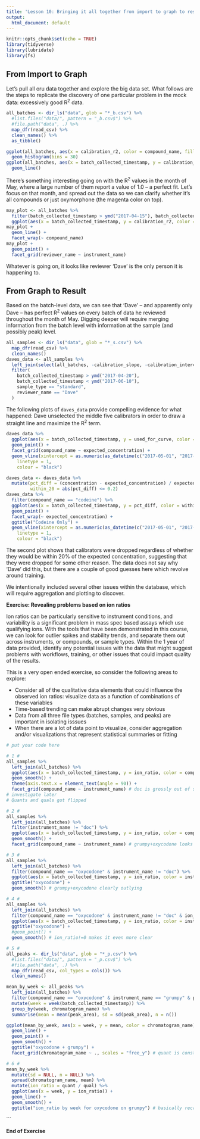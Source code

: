 ```yaml
---
title: 'Lesson 10: Bringing it all together from import to graph to result'
output:
  html_document: default
---
```


```r
knitr::opts_chunk$set(echo = TRUE)
library(tidyverse)
library(lubridate)
library(fs)
```

## From Import to Graph

Let's pull all oru data together and explore the big data set. What follows are the steps to replicate the discovery of one particular problem in the mock data: excessively good R^2^ data.

```r
all_batches <- dir_ls("data", glob = "*_b.csv") %>%
  #list.files("data/", pattern = "_b.csv$") %>%
  #file.path("data", .) %>%
  map_dfr(read_csv) %>%
  clean_names() %>%
  as_tibble()
```

```r
ggplot(all_batches, aes(x = calibration_r2, color = compound_name, fill = compound_name)) +
  geom_histogram(bins = 30)
ggplot(all_batches, aes(x = batch_collected_timestamp, y = calibration_r2, color = compound_name)) +
  geom_line()
```

There's something interesting going on with the R^2^ values in the month of May, where a large number of them report a value of 1.0 -- a perfect fit. Let's focus on that month, and spread out the data so we can clarify whether it's all compounds or just oxymorphone (the magenta color on top).

```r
may_plot <- all_batches %>%
  filter(batch_collected_timestamp > ymd("2017-04-15"), batch_collected_timestamp < ymd("2017-06-15")) %>%
  ggplot(aes(x = batch_collected_timestamp, y = calibration_r2, color = compound_name))
may_plot +
  geom_line() +
  facet_wrap(~ compound_name)
may_plot +
  geom_point() +
  facet_grid(reviewer_name ~ instrument_name)
```

Whatever is going on, it looks like reviewer 'Dave' is the only person it is happening to. 

## From Graph to Result

Based on the batch-level data, we can see that 'Dave' -- and apparently only Dave -- has perfect R^2^ values on every batch of data he reviewed throughout the month of May. Digging deeper will require merging information from the batch level with information at the sample (and possibly peak) level. 

```r
all_samples <- dir_ls("data", glob = "*_s.csv") %>%
  map_dfr(read_csv) %>%
  clean_names()
daves_data <- all_samples %>%
  left_join(select(all_batches, -calibration_slope, -calibration_intercept)) %>%
  filter(
    batch_collected_timestamp > ymd("2017-04-20"),
    batch_collected_timestamp < ymd("2017-06-10"),
    sample_type == "standard",
    reviewer_name == "Dave"
  )
```

The following plots of `daves_data` provide compelling evidence for what happened: Dave unselected the middle five calibrators in order to draw a straight line and maximize the R^2^ term.

```r
daves_data %>%
  ggplot(aes(x = batch_collected_timestamp, y = used_for_curve, color = compound_name)) +
  geom_point() +
  facet_grid(compound_name ~ expected_concentration) +
  geom_vline(xintercept = as.numeric(as_datetime(c("2017-05-01", "2017-06-01"))),
    linetype = 1,
    colour = "black")

daves_data <- daves_data %>% 
  mutate(pct_diff = (concentration - expected_concentration) / expected_concentration,
         within_20 = abs(pct_diff) <= 0.2)
daves_data %>%
  filter(compound_name == "codeine") %>%
  ggplot(aes(x = batch_collected_timestamp, y = pct_diff, color = within_20)) +
  geom_point() +
  facet_wrap(~ expected_concentration) +
  ggtitle("Codeine Only") +
  geom_vline(xintercept = as.numeric(as_datetime(c("2017-05-01", "2017-06-01"))), 
    linetype = 1, 
    colour = "black")
```

The second plot shows that calibrators were dropped regardless of whether they would be within 20% of the expected concentration, suggesting that they were dropped for some other reason. The data does not say why 'Dave' did this, but there are a couple of good guesses here which revolve around training.

We intentionally included several other issues within the database, which will require aggregation and plotting to discover.

**Exercise: Revealing problems based on ion ratios**

Ion ratios can be particularly sensitive to instrument conditions, and variability is a significant problem in mass spec based assays which use qualifying ions. With the tools that have been demonstrated in this course, we can look for outlier spikes and stability trends, and separate them out across instruments, or compounds, or sample types. Within the 1 year of data provided, identify any potential issues with the data that might suggest problems with workflows, training, or other issues that could impact quality of the results.

This is a very open ended exercise, so consider the following areas to explore:

- Consider all of the qualitative data elements that could influence the observed ion ratios: visualize data as a function of combinations of these variables
- Time-based trending can make abrupt changes very obvious
- Data from all three file types (batches, samples, and peaks) are important in isolating isssues
- When there are a lot of data point to visualize, consider aggregation and/or visualizations that represent statistical summaries or fitting

```r

# put your code here

```

```r
# 1 #
all_samples %>%
  left_join(all_batches) %>%
  ggplot(aes(x = batch_collected_timestamp, y = ion_ratio, color = compound_name)) +
  geom_smooth() +
  theme(axis.text.x = element_text(angle = 90)) +
  facet_grid(compound_name ~ instrument_name) # doc is grossly out of step, 
# investigate later
# Quants and quals got flipped
```

```r
# 2 #
all_samples %>%
  left_join(all_batches) %>%
  filter(instrument_name != "doc") %>%
  ggplot(aes(x = batch_collected_timestamp, y = ion_ratio, color = compound_name)) +
  geom_smooth() +
  facet_grid(compound_name ~ instrument_name) # grumpy+oxycodone looks least like the others
```

```r
# 3 #
all_samples %>%
  left_join(all_batches) %>%
  filter(compound_name == "oxycodone" & instrument_name != "doc") %>%
  ggplot(aes(x = batch_collected_timestamp, y = ion_ratio, color = instrument_name)) +
  ggtitle("oxycodone") +
  geom_smooth() # grumpy+oxycodone clearly outlying
```

```r
# 4 #
all_samples %>%
  left_join(all_batches) %>%
  filter(compound_name == "oxycodone" & instrument_name != "doc" & ion_ratio > 0) %>%
  ggplot(aes(x = batch_collected_timestamp, y = ion_ratio, color = instrument_name)) +
  ggtitle("oxycodone") +
  #geom_point() +
  geom_smooth() # ion_ratio!=0 makes it even more clear
```


```r
# 5 #
all_peaks <- dir_ls("data", glob = "*_p.csv") %>%
  #list.files("data/", pattern = "_p.csv$") %>%
  #file.path("data", .) %>%
  map_dfr(read_csv, col_types = cols()) %>%
  clean_names()

mean_by_week <- all_peaks %>%
  left_join(all_batches) %>%
  filter(compound_name == "oxycodone" & instrument_name == "grumpy" & peak_area > 0) %>%
  mutate(week = week(batch_collected_timestamp)) %>%
  group_by(week, chromatogram_name) %>%
  summarise(mean = mean(peak_area), sd = sd(peak_area), n = n())

ggplot(mean_by_week, aes(x = week, y = mean, color = chromatogram_name)) +
  geom_line() +
  geom_point() +
  geom_smooth() +
  ggtitle("oxycodone + grumpy") +
  facet_grid(chromatogram_name ~ ., scales = "free_y") # quant is constant, qual drops
```


```r
# 6 #
mean_by_week %>%
  mutate(sd = NULL, n = NULL) %>%
  spread(chromatogram_name, mean) %>%
  mutate(ion_ratio = quant / qual) %>%
  ggplot(aes(x = week, y = ion_ratio)) +
  geom_line() +
  geom_smooth() +
  ggtitle("ion_ratio by week for oxycodone on grumpy") # basically recreate step 4
```
```

**End of Exercise**